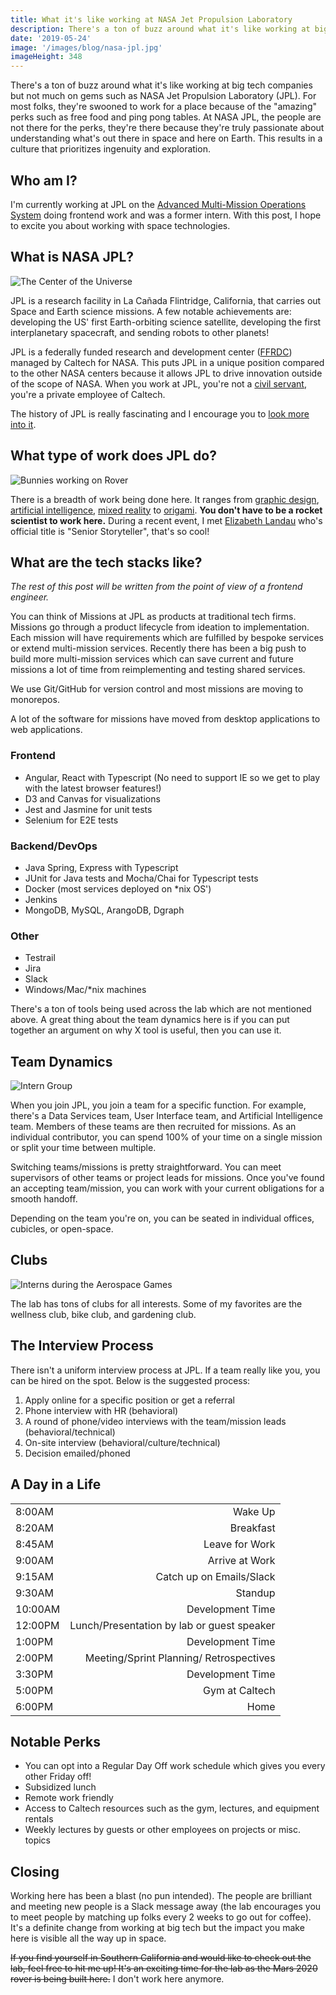 ```yaml
---
title: What it's like working at NASA Jet Propulsion Laboratory
description: There's a ton of buzz around what it's like working at big tech companies but not much on gems such as NASA Jet Propulsion Laboratory (JPL). For most folks, they're swooned to work for a place because of the "amazing" perks such as free food and ping pong tables. At NASA JPL, the people are not there for the perks, they're there because they're truly passionate about understanding what's out there in space and here on Earth. This results in a culture that prioritizes ingenuity and exploration.
date: '2019-05-24'
image: '/images/blog/nasa-jpl.jpg'
imageHeight: 348
---
```


There's a ton of buzz around what it's like working at big tech companies but not much on gems such as NASA Jet Propulsion Laboratory (JPL). For most folks, they're swooned to work for a place because of the "amazing" perks such as free food and ping pong tables. At NASA JPL, the people are not there for the perks, they're there because they're truly passionate about understanding what's out there in space and here on Earth. This results in a culture that prioritizes ingenuity and exploration.

## Who am I?

I'm currently working at JPL on the [Advanced Multi-Mission Operations System](https://ammos.nasa.gov/) doing frontend work and was a former intern. With this post, I hope to excite you about working with space technologies.

## What is NASA JPL?

![The Center of the Universe](https://cdn.nextgov.com/media/img/upload/2014/06/30/7720328304_26c2f8cd96_k/860x394.jpg)

JPL is a research facility in La Cañada Flintridge, California, that carries out Space and Earth science missions. A few notable achievements are: developing the US' first Earth-orbiting science satellite, developing the first interplanetary spacecraft, and sending robots to other planets!

JPL is a federally funded research and development center ([FFRDC](https://en.wikipedia.org/wiki/Federally_funded_research_and_development_centers)) managed by Caltech for NASA. This puts JPL in a unique position compared to the other NASA centers because it allows JPL to drive innovation outside of the scope of NASA. When you work at JPL, you're not a [civil servant](https://en.wikipedia.org/wiki/Civil_service#United_States), you're a private employee of Caltech.

The history of JPL is really fascinating and I encourage you to [look more into it](https://www.jpl.nasa.gov/about/timeline/).

## What type of work does JPL do?

![Bunnies working on Rover](https://i.imgur.com/b8a5Ej5.jpg)

There is a breadth of work being done here. It ranges from [graphic design](https://www.jpl.nasa.gov/visions-of-the-future/), [artificial intelligence](https://www.theverge.com/2018/11/13/18091448/nasa-ai-autodesk-jpl-lander-europa-enceladus-artificial-intelligence-generative-design), [mixed reality](https://www.jpl.nasa.gov/news/news.php?feature=7249) to [origami](https://exoplanets.nasa.gov/resources/2166/origami-starshade). **You don't have to be a rocket scientist to work here.** During a recent event, I met [Elizabeth Landau](https://solarsystem.nasa.gov/people/4158/elizabeth-landau/) who's official title is "Senior Storyteller", that's so cool!

## What are the tech stacks like?

_The rest of this post will be written from the point of view of a frontend engineer._

You can think of Missions at JPL as products at traditional tech firms. Missions go through a product lifecycle from ideation to implementation. Each mission will have requirements which are fulfilled by bespoke services or extend multi-mission services. Recently there has been a big push to build more multi-mission services which can save current and future missions a lot of time from reimplementing and testing shared services.

We use Git/GitHub for version control and most missions are moving to monorepos.

A lot of the software for missions have moved from desktop applications to web applications.

### Frontend

- Angular, React with Typescript (No need to support IE so we get to play with the latest browser features!)
- D3 and Canvas for visualizations
- Jest and Jasmine for unit tests
- Selenium for E2E tests

### Backend/DevOps

- Java Spring, Express with Typescript
- JUnit for Java tests and Mocha/Chai for Typescript tests
- Docker (most services deployed on \*nix OS')
- Jenkins
- MongoDB, MySQL, ArangoDB, Dgraph

### Other

- Testrail
- Jira
- Slack
- Windows/Mac/\*nix machines

There's a ton of tools being used across the lab which are not mentioned above. A great thing about the team dynamics here is if you can put together an argument on why X tool is useful, then you can use it.

## Team Dynamics

![Intern Group](https://i.imgur.com/JyWQI1k.jpg)

When you join JPL, you join a team for a specific function. For example, there's a Data Services team, User Interface team, and Artificial Intelligence team. Members of these teams are then recruited for missions. As an individual contributor, you can spend 100% of your time on a single mission or split your time between multiple.

Switching teams/missions is pretty straightforward. You can meet supervisors of other teams or project leads for missions. Once you've found an accepting team/mission, you can work with your current obligations for a smooth handoff.

Depending on the team you're on, you can be seated in individual offices, cubicles, or open-space.

## Clubs

![Interns during the Aerospace Games](https://i.imgur.com/FNY6B4G.jpg)

The lab has tons of clubs for all interests. Some of my favorites are the wellness club, bike club, and gardening club.

## The Interview Process

There isn't a uniform interview process at JPL. If a team really like you, you can be hired on the spot. Below is the suggested process:

1. Apply online for a specific position or get a referral
2. Phone interview with HR (behavioral)
3. A round of phone/video interviews with the team/mission leads (behavioral/technical)
4. On-site interview (behavioral/culture/technical)
5. Decision emailed/phoned

## A Day in a Life

|         |                                            |
| :------ | -----------------------------------------: |
| 8:00AM  |                                    Wake Up |
| 8:20AM  |                                  Breakfast |
| 8:45AM  |                             Leave for Work |
| 9:00AM  |                             Arrive at Work |
| 9:15AM  |                   Catch up on Emails/Slack |
| 9:30AM  |                                    Standup |
| 10:00AM |                           Development Time |
| 12:00PM | Lunch/Presentation by lab or guest speaker |
| 1:00PM  |                           Development Time |
| 2:00PM  |    Meeting/Sprint Planning/ Retrospectives |
| 3:30PM  |                           Development Time |
| 5:00PM  |                             Gym at Caltech |
| 6:00PM  |                                       Home |

## Notable Perks

- You can opt into a Regular Day Off work schedule which gives you every other Friday off!
- Subsidized lunch
- Remote work friendly
- Access to Caltech resources such as the gym, lectures, and equipment rentals
- Weekly lectures by guests or other employees on projects or misc. topics

## Closing

Working here has been a blast (no pun intended). The people are brilliant and meeting new people is a Slack message away (the lab encourages you to meet people by matching up folks every 2 weeks to go out for coffee). It's a definite change from working at big tech but the impact you make here is visible all the way up in space.

~~If you find yourself in Southern California and would like to check out the lab, feel free to hit me up! It's an exciting time for the lab as the Mars 2020 rover is being built here.~~ I don't work here anymore.
